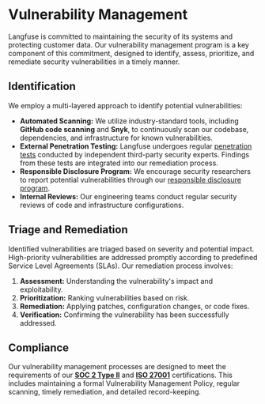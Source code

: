 # Vulnerability Management

Langfuse is committed to maintaining the security of its systems and protecting customer data. Our vulnerability management program is a key component of this commitment, designed to identify, assess, prioritize, and remediate security vulnerabilities in a timely manner.

## Identification

We employ a multi-layered approach to identify potential vulnerabilities:

- **Automated Scanning:** We utilize industry-standard tools, including **GitHub code scanning** and **Snyk**, to continuously scan our codebase, dependencies, and infrastructure for known vulnerabilities.
- **External Penetration Testing:** Langfuse undergoes regular [penetration tests](/security/penetration-testing) conducted by independent third-party security experts. Findings from these tests are integrated into our remediation process.
- **Responsible Disclosure Program:** We encourage security researchers to report potential vulnerabilities through our [responsible disclosure program](/security/responsible-disclosure).
- **Internal Reviews:** Our engineering teams conduct regular security reviews of code and infrastructure configurations.

## Triage and Remediation

Identified vulnerabilities are triaged based on severity and potential impact. High-priority vulnerabilities are addressed promptly according to predefined Service Level Agreements (SLAs). Our remediation process involves:

1.  **Assessment:** Understanding the vulnerability's impact and exploitability.
2.  **Prioritization:** Ranking vulnerabilities based on risk.
3.  **Remediation:** Applying patches, configuration changes, or code fixes.
4.  **Verification:** Confirming the vulnerability has been successfully addressed.

## Compliance

Our vulnerability management processes are designed to meet the requirements of our [**SOC 2 Type II**](/security/soc2) and [**ISO 27001**](/security/iso27001) certifications. This includes maintaining a formal Vulnerability Management Policy, regular scanning, timely remediation, and detailed record-keeping.
